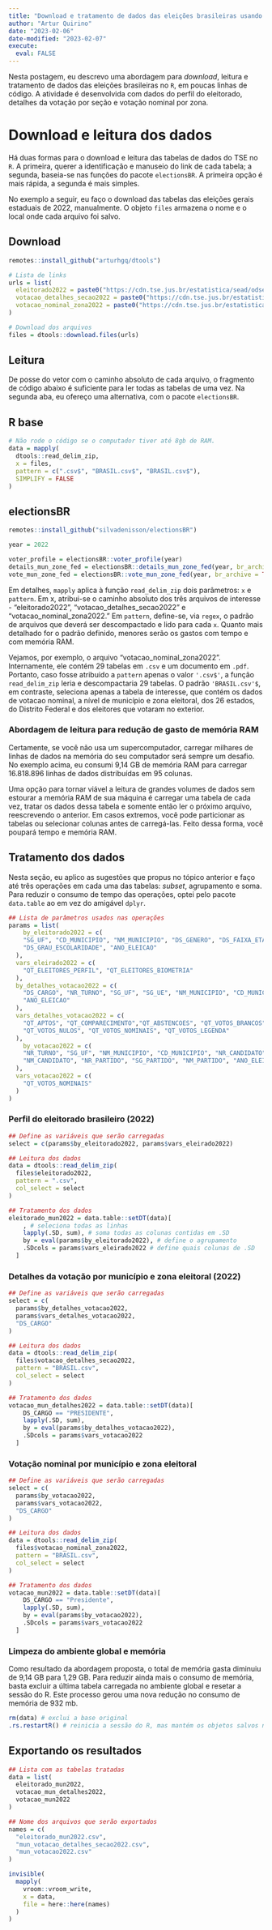 ```yaml
---
title: "Download e tratamento de dados das eleições brasileiras usando R"
author: "Artur Quirino"
date: "2023-02-06"
date-modified: "2023-02-07"
execute: 
  eval: FALSE
---
```


Nesta postagem, eu descrevo uma abordagem para *download*, leitura e tratamento de dados das eleições 
brasileiras no `R`, em poucas linhas de código. A atividade é desenvolvida com 
dados do perfil do eleitorado, detalhes da  votação por seção e votação nominal
por zona.

# Download e leitura dos dados

Há duas formas para o download e leitura das tabelas de dados do TSE no `R`. 
A primeira, querer a identificação e manuseio do link de cada tabela; a segunda, 
baseia-se nas funções do pacote `electionsBR`. A primeira opção é mais rápida, 
a segunda é mais simples. 

No exemplo a seguir, eu faço o download das tabelas das eleições gerais 
estaduais de 2022, manualmente. O objeto `files` armazena o nome e o local onde 
cada arquivo foi salvo.

## Download
```r
remotes::install_github("arturhgq/dtools")

# Lista de links
urls = list(
  eleitorado2022 = paste0("https://cdn.tse.jus.br/estatistica/sead/odsele/perfil_eleitorado/perfil_eleitorado_2022.zip"),
  votacao_detalhes_secao2022 = paste0("https://cdn.tse.jus.br/estatistica/sead/odsele/detalhe_votacao_secao/detalhe_votacao_secao_2022.zip"),
  votacao_nominal_zona2022 = paste0("https://cdn.tse.jus.br/estatistica/sead/odsele/votacao_candidato_munzona/votacao_candidato_munzona_2022.zip")
)

# Download dos arquivos
files = dtools::download.files(urls)
```

## Leitura

De posse do vetor com o caminho absoluto de cada arquivo, o fragmento de código
abaixo é suficiente para ler todas as tabelas de uma vez. Na segunda aba, eu
ofereço uma alternativa, com o pacote `electionsBR`.

::: {.panel-tabset}

## R base
```r
# Não rode o código se o computador tiver até 8gb de RAM.
data = mapply(
  dtools::read_delim_zip, 
  x = files, 
  pattern = c(".csv$", "BRASIL.csv$", "BRASIL.csv$"),
  SIMPLIFY = FALSE
)
```

## electionsBR

```r
remotes::install_github("silvadenisson/electionsBR")

year = 2022

voter_profile = electionsBR::voter_profile(year)
details_mun_zone_fed = electionsBR::details_mun_zone_fed(year, br_archive = TRUE)
vote_mun_zone_fed = electionsBR::vote_mun_zone_fed(year, br_archive = TRUE)
```

:::

Em detalhes, `mapply` aplica à função `read_delim_zip` dois parâmetros: `x` e `pattern`.
Em x, atribui-se o caminho absoluto dos três arquivos de interesse - "eleitorado2022", 
"votacao_detalhes_secao2022" e "votacao_nominal_zona2022." Em `pattern`, define-se, via `regex`,
o padrão de arquivos que deverá ser descompactado e lido para cada `x`. Quanto mais 
detalhado for o padrão definido, menores serão os gastos com tempo e com memória RAM. 

Vejamos, por exemplo, o arquivo "votacao_nominal_zona2022". Internamente, ele contém 29 
tabelas em `.csv` e um documento em `.pdf`. Portanto, caso fosse atribuido a
`pattern` apenas o valor `'.csv$'`, a função `read_delim_zip` leria e descompactaria 
29 tabelas. O padrão `'BRASIL.csv'$`, em contraste, seleciona apenas a tabela de interesse,
que contém os dados de votacao nominal, a nível de município e zona eleitoral,
dos 26 estados, do Distrito Federal e dos eleitores que votaram no exterior.

### Abordagem de leitura para redução de gasto de memória RAM

Certamente, se você não usa um supercomputador, carregar milhares de linhas de
dados na memória do seu computador será sempre um desafio. No exemplo acima, eu
consumi 9,14 GB de memória RAM para carregar 16.818.896 linhas de dados 
distribuídas em 95 colunas. 

Uma opção para tornar viável a leitura de grandes volumes de dados sem estourar a memória 
RAM de sua máquina é carregar uma tabela de cada vez, tratar os dados dessa tabela 
e somente então ler o próximo arquivo, reescrevendo o anterior. 
Em casos extremos, você pode particionar as tabelas ou selecionar colunas antes de 
carregá-las. Feito dessa forma, você poupará tempo e memória RAM. 

## Tratamento dos dados

Nesta seção, eu aplico as sugestões que propus no tópico anterior e faço 
até três operações em cada uma das tabelas: *subset*, agrupamento e soma. Para reduzir
o consumo de tempo das operações, optei pelo pacote `data.table` ao em vez do amigável `dplyr`.

```r
## Lista de parâmetros usados nas operações
params = list(
    by_eleitorado2022 = c(
    "SG_UF", "CD_MUNICIPIO", "NM_MUNICIPIO", "DS_GENERO", "DS_FAIXA_ETARIA", 
    "DS_GRAU_ESCOLARIDADE", "ANO_ELEICAO"
  ),
  vars_eleirado2022 = c(
    "QT_ELEITORES_PERFIL", "QT_ELEITORES_BIOMETRIA"
  ),
  by_detalhes_votacao2022 = c(
    "DS_CARGO", "NR_TURNO", "SG_UF", "SG_UE", "NM_MUNICIPIO", "CD_MUNICIPIO",
    "ANO_ELEICAO"
  ),
  vars_detalhes_votacao2022 = c(
    "QT_APTOS", "QT_COMPARECIMENTO","QT_ABSTENCOES", "QT_VOTOS_BRANCOS",
    "QT_VOTOS_NULOS", "QT_VOTOS_NOMINAIS", "QT_VOTOS_LEGENDA"
  ),
    by_votacao2022 = c(
    "NR_TURNO", "SG_UF", "NM_MUNICIPIO", "CD_MUNICIPIO", "NR_CANDIDATO",
    "NM_CANDIDATO", "NR_PARTIDO", "SG_PARTIDO", "NM_PARTIDO", "ANO_ELEICAO"
  ),
  vars_votacao2022 = c(
    "QT_VOTOS_NOMINAIS"
  )
)
```

### Perfil do eleitorado brasileiro (2022)

```r
## Define as variáveis que serão carregadas
select = c(params$by_eleitorado2022, params$vars_eleirado2022)

## Leitura dos dados
data = dtools::read_delim_zip(
  files$eleitorado2022,
  pattern = ".csv",
  col_select = select
)

## Tratamento dos dados
eleitorado_mun2022 = data.table::setDT(data)[
    , # seleciona todas as linhas
    lapply(.SD, sum), # soma todas as colunas contidas em .SD
    by = eval(params$by_eleitorado2022), # define o agrupamento
    .SDcols = params$vars_eleirado2022 # define quais colunas de .SD
  ] 
```

### Detalhes da votação por município e zona eleitoral (2022)

```r
## Define as variáveis que serão carregadas
select = c(
  params$by_detalhes_votacao2022, 
  params$vars_detalhes_votacao2022, 
  "DS_CARGO"
)

## Leitura dos dados
data = dtools::read_delim_zip(
  files$votacao_detalhes_secao2022,
  pattern = "BRASIL.csv",
  col_select = select
)

## Tratamento dos dados
votacao_mun_detalhes2022 = data.table::setDT(data)[
    DS_CARGO == "PRESIDENTE",
    lapply(.SD, sum), 
    by = eval(params$by_detalhes_votacao2022),
    .SDcols = params$vars_votacao2022
  ] 
```

### Votação nominal por município e zona eleitoral
```r
## Define as variáveis que serão carregadas
select = c(
  params$by_votacao2022,
  params$vars_votacao2022, 
  "DS_CARGO"
)

## Leitura dos dados
data = dtools::read_delim_zip(
  files$votacao_nominal_zona2022,
  pattern = "BRASIL.csv",
  col_select = select
)

## Tratamento dos dados
votacao_mun2022 = data.table::setDT(data)[
    DS_CARGO == "Presidente",
    lapply(.SD, sum), 
    by = eval(params$by_votacao2022),
    .SDcols = params$vars_votacao2022
  ] 
```



### Limpeza do ambiente global e memória

Como resultado da abordagem proposta, o total de memória gasta diminuiu de 9,14 GB para 1,29 GB. 
Para reduzir ainda mais o consumo de memória, basta excluir a última tabela carregada no ambiente global e resetar a sessão do R. Este processo gerou uma nova redução no consumo de memória de 932 mb. 

```r
rm(data) # exclui a base original
.rs.restartR() # reinicia a sessão do R, mas mantém os objetos salvos no "Global Environment"
```

## Exportando os resultados


```r
## Lista com as tabelas tratadas
data = list(
  eleitorado_mun2022, 
  votacao_mun_detalhes2022, 
  votacao_mun2022
)

## Nome dos arquivos que serão exportados
names = c(
  "eleitorado_mun2022.csv", 
  "mun_votacao_detalhes_secao2022.csv",
  "mun_votacao2022.csv"
)

invisible(
  mapply(
    vroom::vroom_write, 
    x = data, 
    file = here::here(names)
  )
) 
```









